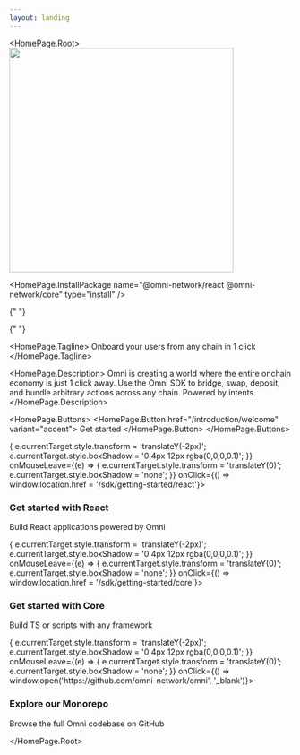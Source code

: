 ```yaml
---
layout: landing
---
```



<HomePage.Root>
  <img src="/img/Omni_Lockup_Light.png" width="400"/>

  <HomePage.InstallPackage name="@omni-network/react @omni-network/core" type="install" />

{" "}

{" "}

<HomePage.Tagline>
  Onboard your users from any chain in 1 click
</HomePage.Tagline>

<HomePage.Description>
  Omni is creating a world where the entire onchain economy is just 1 click away. Use the Omni SDK to bridge, swap, deposit, and bundle arbitrary actions across any chain. Powered by intents.
</HomePage.Description>

<HomePage.Buttons>
  <HomePage.Button href="/introduction/welcome" variant="accent">
    Get started
  </HomePage.Button>
</HomePage.Buttons>

<div style={{ display: 'flex', gap: '20px', marginTop: '40px', justifyContent: 'center' }}>
  <div style={{
    backgroundColor: '#f8f9fa',
    border: '1px solid #e9ecef',
    borderRadius: '8px',
    padding: '24px',
    textAlign: 'center',
    flex: '1',
    maxWidth: '280px',
    transition: 'transform 0.2s ease, box-shadow 0.2s ease',
    cursor: 'pointer'
  }}
  onMouseEnter={(e) => {
    e.currentTarget.style.transform = 'translateY(-2px)';
    e.currentTarget.style.boxShadow = '0 4px 12px rgba(0,0,0,0.1)';
  }}
  onMouseLeave={(e) => {
    e.currentTarget.style.transform = 'translateY(0)';
    e.currentTarget.style.boxShadow = 'none';
  }}
  onClick={() => window.location.href = '/sdk/getting-started/react'}>
    <h3 style={{ margin: '0 0 12px 0', color: '#495057', pointerEvents: 'none' }}>Get started with React</h3>
    <p style={{ margin: 0, color: '#6c757d', fontSize: '14px', pointerEvents: 'none' }}>Build React applications powered by Omni</p>
  </div>

  <div style={{
    backgroundColor: '#f8f9fa',
    border: '1px solid #e9ecef',
    borderRadius: '8px',
    padding: '24px',
    textAlign: 'center',
    flex: '1',
    maxWidth: '280px',
    transition: 'transform 0.2s ease, box-shadow 0.2s ease',
    cursor: 'pointer'
  }}
  onMouseEnter={(e) => {
    e.currentTarget.style.transform = 'translateY(-2px)';
    e.currentTarget.style.boxShadow = '0 4px 12px rgba(0,0,0,0.1)';
  }}
  onMouseLeave={(e) => {
    e.currentTarget.style.transform = 'translateY(0)';
    e.currentTarget.style.boxShadow = 'none';
  }}
  onClick={() => window.location.href = '/sdk/getting-started/core'}>
    <h3 style={{ margin: '0 0 12px 0', color: '#495057', pointerEvents: 'none' }}>Get started with Core</h3>
    <p style={{ margin: 0, color: '#6c757d', fontSize: '14px', pointerEvents: 'none' }}>Build TS or scripts with any framework</p>
  </div>

  <div style={{
    backgroundColor: '#f8f9fa',
    border: '1px solid #e9ecef',
    borderRadius: '8px',
    padding: '24px',
    textAlign: 'center',
    flex: '1',
    maxWidth: '280px',
    transition: 'transform 0.2s ease, box-shadow 0.2s ease',
    cursor: 'pointer'
  }}
  onMouseEnter={(e) => {
    e.currentTarget.style.transform = 'translateY(-2px)';
    e.currentTarget.style.boxShadow = '0 4px 12px rgba(0,0,0,0.1)';
  }}
  onMouseLeave={(e) => {
    e.currentTarget.style.transform = 'translateY(0)';
    e.currentTarget.style.boxShadow = 'none';
  }}
  onClick={() => window.open('https://github.com/omni-network/omni', '_blank')}>
    <h3 style={{ margin: '0 0 12px 0', color: '#495057', pointerEvents: 'none' }}>Explore our Monorepo</h3>
    <p style={{ margin: 0, color: '#6c757d', fontSize: '14px', pointerEvents: 'none' }}>Browse the full Omni codebase on GitHub</p>
  </div>
</div>

</HomePage.Root>
